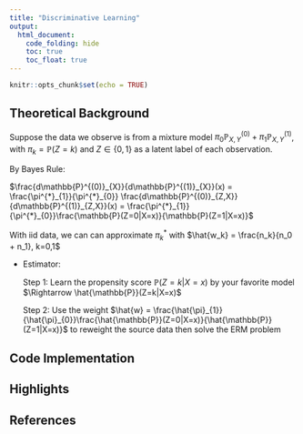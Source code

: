 ```yaml
---
title: "Discriminative Learning"
output: 
  html_document:
    code_folding: hide
    toc: true
    toc_float: true
---
```


```r
knitr::opts_chunk$set(echo = TRUE)
```

## Theoretical Background

Suppose the data we observe is from a mixture model $\pi_{0} \mathbb{P}^{(0)}_{X, Y} + \pi_{1} \mathbb{P}^{(1)}_{X, Y}$, with $\pi_{k} = \mathbb{P}(Z=k)$ and $Z \in \{0,1\}$ as a latent label of each observation.

By Bayes Rule:

  $\frac{d\mathbb{P}^{(0)}_{X}}{d\mathbb{P}^{(1)}_{X}}(x) = \frac{\pi^{*}_{1}}{\pi^{*}_{0}} \frac{d\mathbb{P}^{(0)}_{Z,X}}{d\mathbb{P}^{(1)}_{Z,X}}(x) = \frac{\pi^{*}_{1}}{\pi^{*}_{0}}\frac{\mathbb{P}(Z=0|X=x)}{\mathbb{P}(Z=1|X=x)}$
  
With iid data, we can can approximate $\pi^{*}_{k}$ with $\hat{w_k} = \frac{n_k}{n_0 + n_1}, k=0,1$

- Estimator:
  
  Step 1: Learn the propensity score $\mathbb{P}(Z=k|X=x)$ by your favorite model $\Rightarrow \hat{\mathbb{P}}(Z=k|X=x)$
  
  Step 2: Use the weight $\hat{w} = \frac{\hat{\pi}_{1}}{\hat{\pi}_{0}}\frac{\hat{\mathbb{P}}(Z=0|X=x)}{\hat{\mathbb{P}}(Z=1|X=x)}$ to reweight the source data then solve the ERM problem

## Code Implementation

## Highlights

## References
